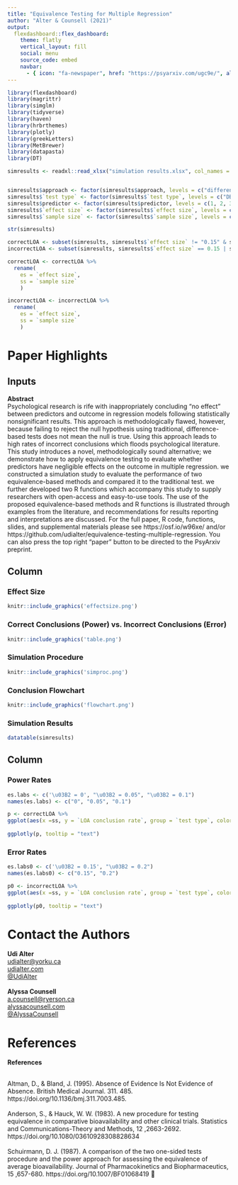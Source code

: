 ```yaml
---
title: "Equivalence Testing for Multiple Regression"
author: "Alter & Counsell (2021)"
output: 
  flexdashboard::flex_dashboard:
    theme: flatly
    vertical_layout: fill
    social: menu
    source_code: embed
    navbar:
      - { icon: "fa-newspaper", href: "https://psyarxiv.com/ugc9e/", align: right }  
---
```


```r
library(flexdashboard)
library(magrittr)
library(simglm)
library(tidyverse)
library(haven)
library(hrbrthemes)
library(plotly)
library(greekLetters)
library(MetBrewer)
library(datapasta)
library(DT)

```

```r

simresults <- readxl::read_xlsx("simulation results.xlsx", col_names = TRUE)


simresults$approach <- factor(simresults$approach, levels = c("difference based", "equivalence based"), ordered = FALSE)
simresults$`test type` <- factor(simresults$`test type`, levels = c("DB", "TOST", "AH"), ordered = TRUE)
simresults$predictor <- factor(simresults$predictor, levels = c(1, 2, 3, 4, 5), ordered = TRUE)
simresults$`effect size` <- factor(simresults$`effect size`, levels = c(0, 0.05, 0.1, 0.15, 0.2), ordered = TRUE)
simresults$`sample size` <- factor(simresults$`sample size`, levels = c(50, 75, 100, 250, 500, 1000), ordered = TRUE)

str(simresults)

correctLOA <- subset(simresults, simresults$`effect size` != "0.15" & simresults$`effect size` != "0.2") 
incorrectLOA <- subset(simresults, simresults$`effect size` == 0.15 | simresults$`effect size` == 0.2) 

correctLOA <- correctLOA %>% 
  rename(
    es = `effect size`,
    ss = `sample size`
    )

incorrectLOA <- incorrectLOA %>% 
  rename(
    es = `effect size`,
    ss = `sample size`
    )

```

Paper Highlights {data-icon="fa-highlighter"}
=============================

Inputs {.sidebar data-width=300}
-------------------------------------
<b>Abstract</b>  <br>
Psychological research is rife with inappropriately concluding “no effect” between predictors and outcome in regression models following statistically nonsignificant results. This approach is methodologically flawed, however, because failing to reject the null hypothesis using traditional, difference-based tests does not mean the null is true. Using this approach leads to high rates of incorrect conclusions which floods psychological literature. This study introduces a novel, methodologically sound alternative; we demonstrate how to apply equivalence testing to evaluate whether predictors have negligible effects on the outcome in multiple regression. we constructed a simulation study to evaluate the performance of two equivalence-based methods and compared it to the traditional test. we further developed two R functions which accompany this study to supply researchers with open-access and easy-to-use tools. The use of the proposed equivalence-based methods and R functions is illustrated through examples from the literature, and recommendations for results reporting and interpretations are discussed. For the full paper, R code, functions, slides, and supplemental materials please see https://osf.io/w96xe/ and/or https://github.com/udialter/equivalence-testing-multiple-regression. You can also press the top right "paper" button to be directed to the PsyArxiv preprint.


Column {.tabset data-width=500}
-------------------------------------
   
### Effect Size

```r
knitr::include_graphics('effectsize.png')

```   

### Correct Conclusions (Power) vs. Incorrect Conclusions (Error)

```r
knitr::include_graphics('table.png')
```   
 
### Simulation Procedure
    
```r
knitr::include_graphics('simproc.png')

```

### Conclusion Flowchart
    
```r
knitr::include_graphics('flowchart.png')

```

### Simulation Results

```r
datatable(simresults)
```

Column {data-width=500}
-----------------------------------------------------------------------

### Power Rates

```r

es.labs <- c('\u03B2 = 0', "\u03B2 = 0.05", "\u03B2 = 0.1")
names(es.labs) <- c("0", "0.05", "0.1")

p <- correctLOA %>%
ggplot(aes(x =ss, y = `LOA conclusion rate`, group = `test type`, color= `test type`, text = colnames(correctLOA))) + geom_line(aes(text= paste("Test: ",`test type`, "\n\u03B2 = ",es, "\nn: ", ss, "\nCorrect Conclusion Rate: ",100*`LOA conclusion rate`,"%", sep = "")  ), alpha= .5,size= 1.5, position=position_dodge(width=.1))+facet_wrap(~es, labeller = labeller(es= es.labs))+theme_minimal()+labs(y="Rate of Correct Negligible Effect Conclusions", x = "Sample Size")+ scale_color_manual(values=met.brewer("Isfahan1", 3))+theme(axis.text.x = element_text(angle=45,vjust = 1, hjust=1))
                                                                    
ggplotly(p, tooltip = "text")
```

### Error Rates

```r

es.labs0 <- c('\u03B2 = 0.15', "\u03B2 = 0.2")
names(es.labs0) <- c("0.15", "0.2")

p0 <- incorrectLOA %>%
ggplot(aes(x =ss, y = `LOA conclusion rate`, group = `test type`, color= `test type`)) + geom_line(aes(text= paste("Test: ",`test type`, "\n\u03B2 = ",es, "\nn: ", ss, "\nIncorrect Conclusion Rate: ",100*`LOA conclusion rate`,"%", sep = "")  ),alpha= .5,size= 1.5, position=position_dodge(width=.1))+facet_wrap(~es, labeller = labeller(es= es.labs0))+theme_minimal()+labs(y="Rate of Incorrect Negligible Effect Conclusions", x = "Sample Size")+ scale_color_manual(values=met.brewer("Isfahan1", 3))+theme(axis.text.x = element_text(angle=45,vjust = 1, hjust=1))
                                                                    
ggplotly(p0, tooltip = "text")
```


Contact the Authors {data-icon="fa-user-ninja"}
=============================
<b>Udi Alter</b>  
[udialter@yorku.ca](mailto:udialter@yorku.ca)  
[udialter.com](https://udialter.com/)  
[@UdiAlter](https://twitter.com/UdiAlter)
<br><br>
<b>Alyssa Counsell</b>  
[a.counsell@ryerson.ca](mailto:a.counsell@ryerson.ca)  
[alyssacounsell.com](https://www.alyssacounsell.com/)  
[@AlyssaCounsell](https://twitter.com/AlyssaCounsell) 


References {data-icon="fa-bookmark"}
=============================
<b>References</b>  <br> <br>

Altman, D., & Bland, J. (1995). Absence of Evidence Is Not Evidence of Absence. British Medical Journal. 311. 485. https://doi.org/10.1136/bmj.311.7003.485. 
<br> <br>
Anderson, S., & Hauck, W. W. (1983). A new procedure for testing equivalence in comparative bioavailability and other clinical trials. Statistics and Communications-Theory and Methods, 12 ,2663-2692.  https://doi.org/10.1080/03610928308828634
<br> <br>
Schuirmann, D. J. (1987). A comparison of the two one-sided tests procedure and the power approach for assessing the equivalence of average bioavailability. Journal of Pharmacokinetics and Biopharmaceutics, 15 ,657-680. https://doi.org/10.1007/BF01068419
<br>
